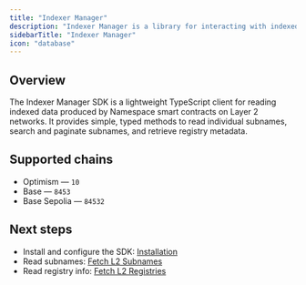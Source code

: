 ```yaml
---
title: "Indexer Manager"
description: "Indexer Manager is a library for interacting with indexed data from Namespace smart contracts."
sidebarTitle: "Indexer Manager"
icon: "database"
---
```


## Overview

The Indexer Manager SDK is a lightweight TypeScript client for reading indexed data produced by Namespace smart contracts on Layer 2 networks. It provides simple, typed methods to read individual subnames, search and paginate subnames, and retrieve registry metadata.

## Supported chains

- Optimism — `10`
- Base — `8453`
- Base Sepolia — `84532`

## Next steps

- Install and configure the SDK: [Installation](/developer-guide/sdks/indexer-sdk/installation)
- Read subnames: [Fetch L2 Subnames](/developer-guide/sdks/indexer-sdk/fetch-l2-subnames)
- Read registry info: [Fetch L2 Registries](/developer-guide/sdks/indexer-sdk/fetch-l2-registries)
